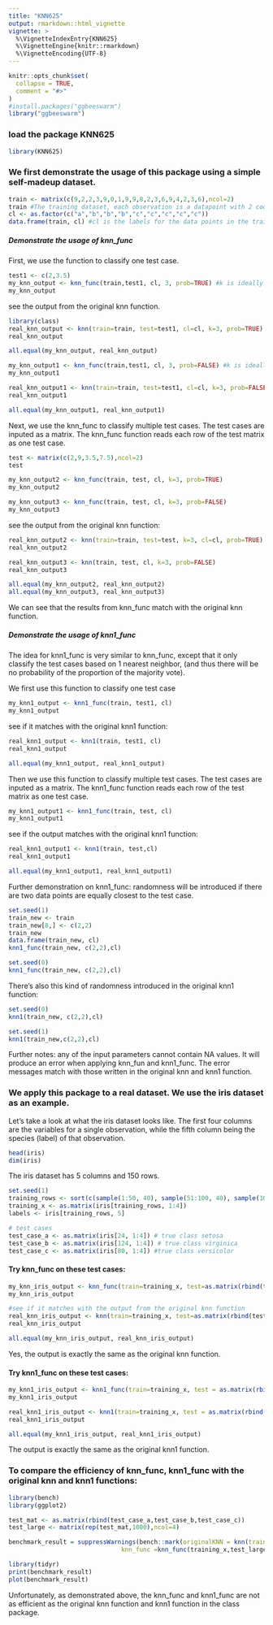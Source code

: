 ```yaml
---
title: "KNN625"
output: rmarkdown::html_vignette
vignette: >
  %\VignetteIndexEntry{KNN625}
  %\VignetteEngine{knitr::rmarkdown}
  %\VignetteEncoding{UTF-8}
---
```


```r
knitr::opts_chunk$set(
  collapse = TRUE,
  comment = "#>"
)
#install.packages("ggbeeswarm")
library("ggbeeswarm")
```

### load the package KNN625

```r
library(KNN625)
```

### We first demonstrate the usage of this package using a simple self-madeup dataset.

```r
train <- matrix(c(9,2,2,3,9,0,1,9,9,8,2,3,6,9,4,2,3,6),ncol=2)
train #The training dataset, each observation is a datapoint with 2 coordinates.
cl <- as.factor(c("a","b","b","b","c","c","c","c","c"))
data.frame(train, cl) #cl is the labels for the data points in the training dataset
```
##### Demonstrate the usage of knn_func

First, we use the function to classify one test case. 

```r
test1 <- c(2,3.5)
my_knn_output <- knn_func(train,test1, cl, 3, prob=TRUE) #k is ideally chosen to be an odd number
my_knn_output
```

see the output from the original knn function.

```r
library(class)
real_knn_output <- knn(train=train, test=test1, cl=cl, k=3, prob=TRUE)
real_knn_output
```
```r
all.equal(my_knn_output, real_knn_output)
```
```r
my_knn_output1 <- knn_func(train,test1, cl, 3, prob=FALSE) #k is ideally chosen to be an odd number
my_knn_output1
```

```r
real_knn_output1 <- knn(train=train, test=test1, cl=cl, k=3, prob=FALSE)
real_knn_output1
```

```r
all.equal(my_knn_output1, real_knn_output1)
```


Next, we use the knn_func to classify multiple test cases. The test cases are inputed as a matrix. The knn_func function reads each row of the test matrix as one test case.

```r
test <- matrix(c(2,9,3.5,7.5),ncol=2)
test
```


```r
my_knn_output2 <- knn_func(train, test, cl, k=3, prob=TRUE)
my_knn_output2
```


```r
my_knn_output3 <- knn_func(train, test, cl, k=3, prob=FALSE)
my_knn_output3
```

see the output from the original knn function:

```r
real_knn_output2 <- knn(train=train, test=test, k=3, cl=cl, prob=TRUE)
real_knn_output2
```


```r
real_knn_output3 <- knn(train, test, cl, k=3, prob=FALSE)
real_knn_output3
```

```r
all.equal(my_knn_output2, real_knn_output2)
all.equal(my_knn_output3, real_knn_output3)
```

We can see that the results from knn_func match with the original knn function. 

##### Demonstrate the usage of knn1_func

The idea for knn1_func is very similar to knn_func, except that it only classify the test cases based on 1 nearest neighbor, (and thus there will be no probability of the proportion of the majority vote). 

We first use this function to classify one test case

```r
my_knn1_output <- knn1_func(train, test1, cl)
my_knn1_output
```

see if it matches with the original knn1 function:

```r
real_knn1_output <- knn1(train, test1, cl)
real_knn1_output
```
```r
all.equal(my_knn1_output, real_knn1_output)
```


Then we use this function to classify multiple test cases. The test cases are inputed as a matrix. The knn1_func function reads each row of the test matrix as one test case.


```r
my_knn1_output1 <- knn1_func(train, test, cl)
my_knn1_output1
```

see if the output matches with the original knn1 function:

```r
real_knn1_output1 <- knn1(train, test,cl)
real_knn1_output1
```
```r
all.equal(my_knn1_output1, real_knn1_output1)
```

Further demonstration on knn1_func: randomness will be introduced if there are two data points are equally closest to the test case. 

```r
set.seed(1)
train_new <- train
train_new[8,] <- c(2,2)
train_new
data.frame(train_new, cl)
knn1_func(train_new, c(2,2),cl)
```

```r
set.seed(0)
knn1_func(train_new, c(2,2),cl)
```

There's also this kind of randomness introduced in the original knn1 function:

```r
set.seed(0)
knn1(train_new, c(2,2),cl)
```

```r
set.seed(1)
knn1(train_new,c(2,2),cl)
```

Further notes: any of the input parameters cannot contain NA values. It will produce an error when applying knn_fun and knn1_func. The error messages match with those written in the original knn and knn1 function. 


### We apply this package to a real dataset. We use the iris dataset as an example. 

Let's take a look at what the iris dataset looks like. The first four columns are the variables for a single observation, while the fifth column being the species (label) of that observation. 

```r
head(iris)
dim(iris)
```
The iris dataset has 5 columns and 150 rows. 

```r
set.seed(1)
training_rows <- sort(c(sample(1:50, 40), sample(51:100, 40), sample(101:150, 40)))
training_x <- as.matrix(iris[training_rows, 1:4])
labels <- iris[training_rows, 5]
```

```r
# test cases
test_case_a <- as.matrix(iris[24, 1:4]) # true class setosa
test_case_b <- as.matrix(iris[124, 1:4]) # true class virginica
test_case_c <- as.matrix(iris[80, 1:4]) #true class versicolor
```

#### Try knn_func on these test cases:

```r
my_knn_iris_output <- knn_func(train=training_x, test=as.matrix(rbind(test_case_a,test_case_b,test_case_c)),cl=labels, k=5, prob=TRUE)
my_knn_iris_output
```

```r
#see if it matches with the output from the original knn function
real_knn_iris_output <- knn(train=training_x, test=as.matrix(rbind(test_case_a,test_case_b,test_case_c)), cl=labels, k=5, prob=TRUE)
real_knn_iris_output
```
```r
all.equal(my_knn_iris_output, real_knn_iris_output)
```
Yes, the output is exactly the same as the original knn function.


#### Try knn1_func on these test cases:

```r
my_knn1_iris_output <- knn1_func(train=training_x, test = as.matrix(rbind(test_case_a,test_case_b,test_case_c)), cl= labels)
my_knn1_iris_output
```


```r
real_knn1_iris_output <- knn1(train=training_x, test = as.matrix(rbind(test_case_a,test_case_b,test_case_c)), cl= labels)
real_knn1_iris_output
```
```r
all.equal(my_knn1_iris_output, real_knn1_iris_output)
```

The output is exactly the same as the original knn1 function. 

### To compare the efficiency of knn_func, knn1_func with the original knn and knn1 functions:

```r
library(bench)
library(ggplot2)
```

```r
test_mat <- as.matrix(rbind(test_case_a,test_case_b,test_case_c))
test_large <- matrix(rep(test_mat,1000),ncol=4)
```

```r
benchmark_result = suppressWarnings(bench::mark(originalKNN = knn(train=training_x,test=test_large, cl=labels, k=5, prob=TRUE), 
                               knn_func =knn_func(training_x,test_large, labels, k=5, prob=TRUE) ))
```

```r
library(tidyr)
print(benchmark_result)
plot(benchmark_result)
```

Unfortunately, as demonstrated above, the knn_func and knn1_func are not as efficient as the original knn function and knn1 function in the class package.
